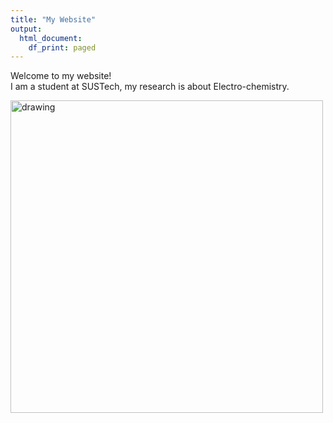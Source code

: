 ```yaml
---
title: "My Website"
output:
  html_document:
    df_print: paged
---
```


Welcome to my website!  
I am a student at SUSTech, my research is about Electro-chemistry.

<img src="figs/DSC03433.png" alt="drawing" width="500"/>
